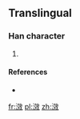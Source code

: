 ==Translingual==

===Han character===
{{Han char|rn=85|rad=水|as=10|sn=13|four=|canj=EYKK}}

# {{defn|Han|sort=水10}}

====References====
* {{Han ref|kx=0643.241|hdz=31705.021|uh=6EE7|ud=28391}}

[[fr:滧]]
[[pl:滧]]
[[zh:滧]]